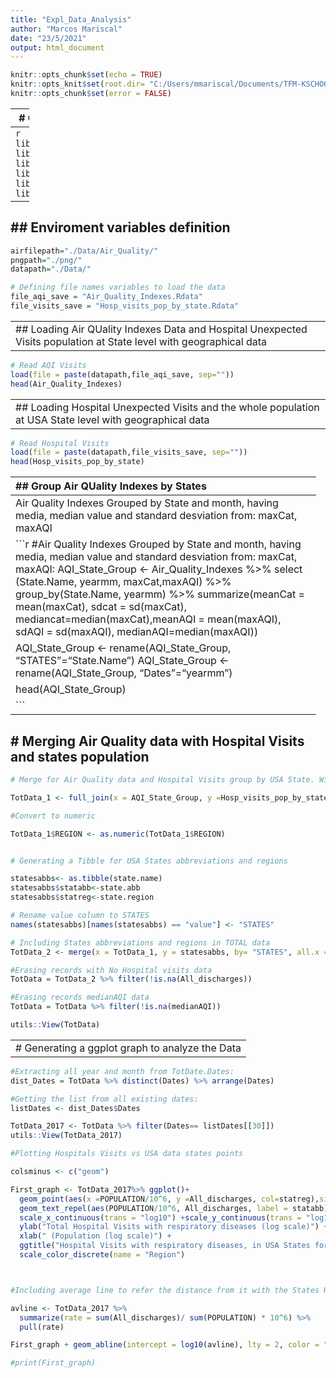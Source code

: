 ---
title: "Expl_Data_Analysis"
author: "Marcos Mariscal"
date: "23/5/2021"
output: html_document
---
```{r setup, include=FALSE}
knitr::opts_chunk$set(echo = TRUE)
knitr::opts_knit$set(root.dir= "C:/Users/mmariscal/Documents/TFM-KSCHOOL/TFM-KSCHOOL")
knitr::opts_chunk$set(error = FALSE)
```

---
# Calling libraries
---
```{r call_libraries, include=FALSE}
library(tidyverse)
library (tools)
library(dplyr)
library (ggplot2)
library(sf)
library(ggrepel) 
```

---
## Enviroment variables definition
---
```{r aqidefs, include=FALSE}
airfilepath="./Data/Air_Quality/"
pngpath="./png/"
datapath="./Data/"

# Defining file names variables to load the data
file_aqi_save = "Air_Quality_Indexes.Rdata"
file_visits_save = "Hosp_visits_pop_by_state.Rdata"
```

---
## Loading Air QUality Indexes Data and Hospital Unexpected Visits population at State level with geographical data
---

```{r Load_AirQ, echo=FALSE}
# Read AQI Visits
load(file = paste(datapath,file_aqi_save, sep=""))
head(Air_Quality_Indexes)
```

---
## Loading Hospital Unexpected Visits and the whole population at USA State level with geographical data
---

```{r Load_HospVisits, echo=FALSE}
# Read Hospital Visits
load(file = paste(datapath,file_visits_save, sep=""))
head(Hosp_visits_pop_by_state)

```

---------------------------------------------------------------------
## Group Air QUality Indexes by States
---------------------------------------------------------------------
Air Quality Indexes Grouped by State and month, having media, median value and standard desviation from: maxCat, maxAQI

```{r AQI_Group_By_State, echo=FALSE}

#Air Quality Indexes Grouped by State and month, having media, median value and standard desviation from: maxCat, maxAQI:
AQI_State_Group <- Air_Quality_Indexes %>% select (State.Name, yearmm, maxCat,maxAQI)  %>% group_by(State.Name, yearmm) %>% summarize(meanCat = mean(maxCat), sdcat = sd(maxCat), mediancat=median(maxCat),meanAQI = mean(maxAQI), sdAQI = sd(maxAQI), medianAQI=median(maxAQI))

AQI_State_Group <- rename(AQI_State_Group, "STATES"="State.Name")
AQI_State_Group <- rename(AQI_State_Group, "Dates"="yearmm")

head(AQI_State_Group)

```

--- 
# Merging Air Quality data with Hospital Visits and states population
---

```{r Merge_Data, echo=FALSE}

# Merge for Air Quality data and Hospital Visits group by USA State. With geographical data

TotData_1 <- full_join(x = AQI_State_Group, y =Hosp_visits_pop_by_state , by = c("STATES","Dates"))

#Convert to numeric

TotData_1$REGION <- as.numeric(TotData_1$REGION)


# Generating a Tibble for USA States abbreviations and regions

statesabbs<- as.tibble(state.name)
statesabbs$statabb<-state.abb
statesabbs$statreg<-state.region

# Rename value column to STATES
names(statesabbs)[names(statesabbs) == "value"] <- "STATES"

# Including States abbreviations and regions in TOTAL data
TotData_2 <- merge(x = TotData_1, y = statesabbs, by= "STATES", all.x = TRUE)

#Erasing records with No Hospital visits data
TotData = TotData_2 %>% filter(!is.na(All_discharges))

#Erasing records medianAQI data
TotData = TotData %>% filter(!is.na(medianAQI))

utils::View(TotData)

```

---
# Generating a ggplot graph to analyze the Data
---

```{r first ggplot, echo=FALSE}

#Extracting all year and month from TotDate.Dates:
dist_Dates = TotData %>% distinct(Dates) %>% arrange(Dates)

#Getting the list from all existing dates:
listDates <- dist_Dates$Dates

TotData_2017 <- TotData %>% filter(Dates== listDates[[30]])
utils::View(TotData_2017)

#Plotting Hospitals Visits vs USA data states points

colsminus <- c("geom")

First_graph <- TotData_2017%>% ggplot()+
  geom_point(aes(x =POPULATION/10^6, y =All_discharges, col=statreg),size = 2) + 
  geom_text_repel(aes(POPULATION/10^6, All_discharges, label = statabb), nudge_x = -0.1)+
  scale_x_continuous(trans = "log10") +scale_y_continuous(trans = "log10")+ 
  ylab("Total Hospital Visits with respiratory diseases (log scale)") +
  xlab(" (Population (log scale)") +
  ggtitle("Hospital Visits with respiratory diseases, in USA States for 2017-01-01")+
  scale_color_discrete(name = "Region")



#Including average line to refer the distance from it with the States Hosp.visits with respiratory diseases

avline <- TotData_2017 %>%
  summarize(rate = sum(All_discharges)/ sum(POPULATION) * 10^6) %>%
  pull(rate)

First_graph + geom_abline(intercept = log10(avline), lty = 2, color = "darkgrey")

#print(First_graph)

```


```{r}

```

